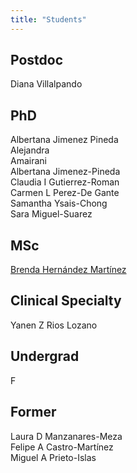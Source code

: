 ```yaml
---
title: "Students"
---
```


:::callout-tip
## Postdoc

Diana Villalpando
:::

:::callout-tip
## PhD

Albertana Jimenez Pineda\
Alejandra\
Amairani\
Albertana Jimenez-Pineda\
Claudia I Gutierrez-Roman\
Carmen L Perez-De Gante\
Samantha Ysais-Chong\
Sara Miguel-Suarez
:::

:::callout-tip
## MSc

[Brenda Hernández Martínez](https://www.instagram.com/himfogram/)
:::




:::callout-tip
## Clinical Specialty

Yanen Z Rios Lozano
:::

:::callout-tip
## Undergrad

F
:::

:::callout-tip
## Former

Laura D Manzanares-Meza\
Felipe A Castro-Martínez\
Miguel A Prieto-Islas
:::
